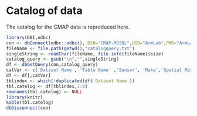 # Catalog of data

The catalog for the CMAP data is reproduced here.

```r
library(DBI,odbc)
con <- dbConnect(odbc::odbc(), DSN="CMAP-MSSQL",UID="ArmLab",PWD="ArmLab2018")
fileName <- file.path(getwd(),"catalogquery.txt")
singleString <- readChar(fileName, file.info(fileName)$size)
catalog_query <- gsub("\n","",singleString)
df <- dbGetQuery(con,catalog_query)
catVar <- c('Dataset Name', 'Table Name' ,'Sensor', 'Make','Spatial Resolution', 'Temporal Resolution','Start Date','End Date')
df <- df[,catVar]
tblindex <- which(!duplicated(df$`Dataset Name`))
tbl.catelog <- df[tblindex,1:8]
rownames(tbl.catelog) <- NULL
library(knitr)
kable(tbl.catelog)
dbDisconnect(con)
```
